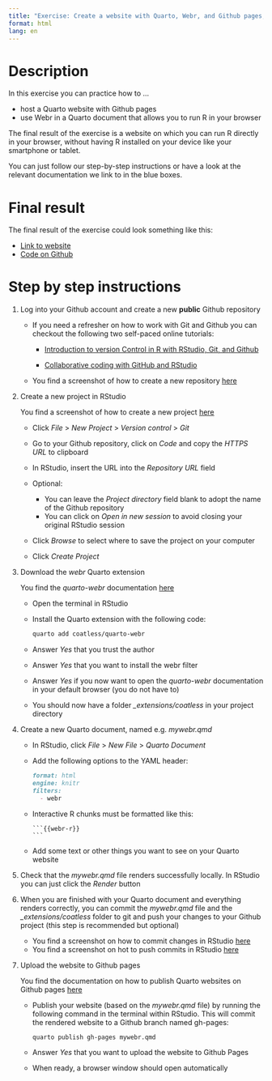 ```yaml
---
title: "Exercise: Create a website with Quarto, Webr, and Github pages, to use R on your smartphone or tablet"
format: html
lang: en
---
```


# Description

In this exercise you can practice how to ...

- host a Quarto website with Github pages
- use Webr in a Quarto document that allows you to run R in your browser

The final result of the exercise is a website on which you can run R directly in your browser, without having R installed on your device like your smartphone or tablet.

You can just follow our step-by-step instructions or have a look at the relevant documentation we link to in the blue boxes.

# Final result
 
The final result of the exercise could look something like this:

- [Link to website](https://florianpargent.github.io/mywebr/)
- [Code on Github](https://github.com/FlorianPargent/mywebr)

# Step by step instructions

1. Log into your Github account and create a new **public** Github repository
   
   ::: {.callout-note}
   - If you need a refresher on how to work with Git and Github you can checkout the following two self-paced online tutorials:
    
       - [Introduction to version Control in R with RStudio, Git, and Github](https://malikaihle.github.io/Introduction-RStudio-Git-GitHub/)
        
       - [Collaborative coding with GitHub and RStudio](https://malikaihle.github.io/Collaborative-RStudio-GitHub/)
        
   - You find a screenshot of how to create a new repository [here](https://malikaihle.github.io/Introduction-RStudio-Git-GitHub/github_sync.html)
   :::
   
2. Create a new project in RStudio

   ::: {.callout-note}
   You find a screenshot of how to create a new project [here](https://malikaihle.github.io/Collaborative-RStudio-GitHub/clone.html)
   :::
   
   - Click *File* > *New Project* > *Version control* > *Git*
   
   - Go to your Github repository, click on *Code* and copy the *HTTPS URL* to clipboard
   
   - In RStudio, insert the URL into the *Repository URL* field 
   
   - Optional: 
       - You can leave the *Project directory* field blank to adopt the name of the Github repository
       - You can click on *Open in new session* to avoid closing your original RStudio session 
       
   - Click *Browse* to select where to save the project on your computer
   
   - Click *Create Project*
   
3. Download the *webr* Quarto extension

   ::: {.callout-note}
   You find the *quarto-webr* documentation [here](https://quarto-webr.thecoatlessprofessor.com/)
   :::
   
   - Open the terminal in RStudio
   
   - Install the Quarto extension with the following code:
     ```markdown
     quarto add coatless/quarto-webr
     ```
     
   - Answer *Yes* that you trust the author
   
   - Answer *Yes* that you want to install the webr filter
   
   - Answer *Yes* if you now want to open the *quarto-webr* documentation in your default browser (you do not have to)
   
   - You should now have a folder *\_extensions/coatless* in your project directory

4. Create a new Quarto document, named e.g. *mywebr.qmd*

   - In RStudio, click *File* > *New File* > *Quarto Document*

   - Add the following options to the YAML header:
     ```markdown
     format: html
     engine: knitr
     filters:
       - webr
     ```
     
   - Interactive R chunks must be formatted like this:
     ````
     ```{{webr-r}}
     ```
     ````
     
   - Add some text or other things you want to see on your Quarto website
   
5. Check that the *mywebr.qmd* file renders successfully locally. In RStudio you can just click the *Render* button
   
6. When you are finished with your Quarto document and everything renders correctly, you can commit the *mywebr.qmd* file and the *\_extensions/coatless* folder to git and push your changes to your Github project (this step is recommended but optional)

   ::: {.callout-note}
   - You find a screenshot on how to commit changes in RStudio [here](https://malikaihle.github.io/Introduction-RStudio-Git-GitHub/commit.html) 
   - You find a screenshot on hot to push commits in RStudio [here](https://malikaihle.github.io/Collaborative-RStudio-GitHub/push.html)
   :::

7. Upload the website to Github pages

   ::: {.callout-note}
   You find the documentation on how to publish Quarto websites on Github pages [here](https://quarto.org/docs/publishing/github-pages.html)
   :::
   

   - Publish your website (based on the *mywebr.qmd* file) by running the following command in the terminal within RStudio. This will commit the rendered website to a Github branch named gh-pages:
     ```markdown
     quarto publish gh-pages mywebr.qmd
     ```
     
   - Answer *Yes* that you want to upload the website to Github Pages
   
   - When ready, a browser window should open automatically

   


